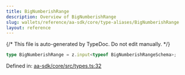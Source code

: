 ```yaml
---
title: BigNumberishRange
description: Overview of BigNumberishRange
slug: wallets/reference/aa-sdk/core/type-aliases/BigNumberishRange
layout: reference
---
```


{/* This file is auto-generated by TypeDoc. Do not edit manually. */}

```ts
type BigNumberishRange = z.input<typeof BigNumberishRangeSchema>;
```

Defined in: [aa-sdk/core/src/types.ts:32](https://github.com/alchemyplatform/aa-sdk/blob/17aad1f572375d42a06c7e3238078a88a435d459/aa-sdk/core/src/types.ts#L32)
